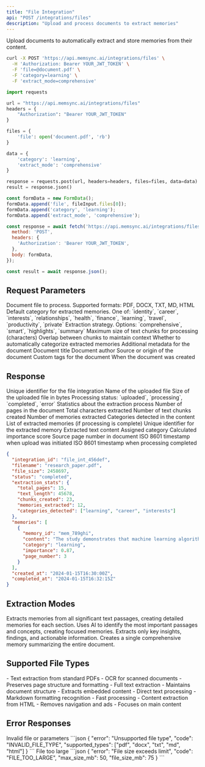 ```yaml
---
title: "File Integration"
api: "POST /integrations/files"
description: "Upload and process documents to extract memories"
---
```


Upload documents to automatically extract and store memories from their content.

<RequestExample>

```bash cURL
curl -X POST 'https://api.memsync.ai/integrations/files' \
  -H 'Authorization: Bearer YOUR_JWT_TOKEN' \
  -F 'file=@document.pdf' \
  -F 'category=learning' \
  -F 'extract_mode=comprehensive'
```

```python Python
import requests

url = "https://api.memsync.ai/integrations/files"
headers = {
    "Authorization": "Bearer YOUR_JWT_TOKEN"
}

files = {
    'file': open('document.pdf', 'rb')
}

data = {
    'category': 'learning',
    'extract_mode': 'comprehensive'
}

response = requests.post(url, headers=headers, files=files, data=data)
result = response.json()
```

```javascript JavaScript
const formData = new FormData();
formData.append('file', fileInput.files[0]);
formData.append('category', 'learning');
formData.append('extract_mode', 'comprehensive');

const response = await fetch('https://api.memsync.ai/integrations/files', {
  method: 'POST',
  headers: {
    'Authorization': 'Bearer YOUR_JWT_TOKEN',
  },
  body: formData,
});

const result = await response.json();
```

</RequestExample>

## Request Parameters

<ParamField body="file" type="file" required>
  Document file to process. Supported formats: PDF, DOCX, TXT, MD, HTML
</ParamField>

<ParamField body="category" type="string">
  Default category for extracted memories. One of: `identity`, `career`, `interests`, `relationships`, `health`, `finance`, `learning`, `travel`, `productivity`, `private`
</ParamField>

<ParamField body="extract_mode" type="string" default="smart">
  Extraction strategy. Options: `comprehensive`, `smart`, `highlights`, `summary`
</ParamField>

<ParamField body="chunk_size" type="number" default="1000">
  Maximum size of text chunks for processing (characters)
</ParamField>

<ParamField body="overlap" type="number" default="200">
  Overlap between chunks to maintain context
</ParamField>

<ParamField body="auto_categorize" type="boolean" default="true">
  Whether to automatically categorize extracted memories
</ParamField>

<ParamField body="metadata" type="object">
  Additional metadata for the document
  
  <Expandable title="Metadata Properties">
    <ParamField body="title" type="string">
      Document title
    </ParamField>
    <ParamField body="author" type="string">
      Document author
    </ParamField>
    <ParamField body="source" type="string">
      Source or origin of the document
    </ParamField>
    <ParamField body="tags" type="array">
      Custom tags for the document
    </ParamField>
    <ParamField body="date_created" type="string">
      When the document was created
    </ParamField>
  </Expandable>
</ParamField>

## Response

<ResponseField name="integration_id" type="string">
  Unique identifier for the file integration
</ResponseField>

<ResponseField name="filename" type="string">
  Name of the uploaded file
</ResponseField>

<ResponseField name="file_size" type="number">
  Size of the uploaded file in bytes
</ResponseField>

<ResponseField name="status" type="string">
  Processing status: `uploaded`, `processing`, `completed`, `error`
</ResponseField>

<ResponseField name="extraction_stats" type="object">
  Statistics about the extraction process
  
  <Expandable title="Extraction Statistics">
    <ResponseField name="total_pages" type="number">
      Number of pages in the document
    </ResponseField>
    <ResponseField name="text_length" type="number">
      Total characters extracted
    </ResponseField>
    <ResponseField name="chunks_created" type="number">
      Number of text chunks created
    </ResponseField>
    <ResponseField name="memories_extracted" type="number">
      Number of memories extracted
    </ResponseField>
    <ResponseField name="categories_detected" type="array">
      Categories detected in the content
    </ResponseField>
  </Expandable>
</ResponseField>

<ResponseField name="memories" type="array">
  List of extracted memories (if processing is complete)
  
  <Expandable title="Memory Properties">
    <ResponseField name="memory_id" type="string">
      Unique identifier for the extracted memory
    </ResponseField>
    <ResponseField name="content" type="string">
      Extracted text content
    </ResponseField>
    <ResponseField name="category" type="string">
      Assigned category
    </ResponseField>
    <ResponseField name="importance" type="number">
      Calculated importance score
    </ResponseField>
    <ResponseField name="page_number" type="number">
      Source page number in document
    </ResponseField>
  </Expandable>
</ResponseField>

<ResponseField name="created_at" type="string">
  ISO 8601 timestamp when upload was initiated
</ResponseField>

<ResponseField name="completed_at" type="string">
  ISO 8601 timestamp when processing completed
</ResponseField>

<ResponseExample>

```json Response
{
  "integration_id": "file_int_456def",
  "filename": "research_paper.pdf",
  "file_size": 2458697,
  "status": "completed",
  "extraction_stats": {
    "total_pages": 15,
    "text_length": 45678,
    "chunks_created": 23,
    "memories_extracted": 12,
    "categories_detected": ["learning", "career", "interests"]
  },
  "memories": [
    {
      "memory_id": "mem_789ghi",
      "content": "The study demonstrates that machine learning algorithms can improve medical diagnosis accuracy by 23% when trained on diverse datasets.",
      "category": "learning",
      "importance": 0.87,
      "page_number": 3
    }
  ],
  "created_at": "2024-01-15T16:30:00Z",
  "completed_at": "2024-01-15T16:32:15Z"
}
```

</ResponseExample>

## Extraction Modes

<Accordion title="Comprehensive">
  Extracts memories from all significant text passages, creating detailed memories for each section.
</Accordion>

<Accordion title="Smart">
  Uses AI to identify the most important passages and concepts, creating focused memories.
</Accordion>

<Accordion title="Highlights">
  Extracts only key insights, findings, and actionable information.
</Accordion>

<Accordion title="Summary">
  Creates a single comprehensive memory summarizing the entire document.
</Accordion>

## Supported File Types

<Accordion title="PDF">
  - Text extraction from standard PDFs
  - OCR for scanned documents
  - Preserves page structure and formatting
</Accordion>

<Accordion title="Word Documents (DOCX)">
  - Full text extraction
  - Maintains document structure
  - Extracts embedded content
</Accordion>

<Accordion title="Text Files (TXT, MD)">
  - Direct text processing
  - Markdown formatting recognition
  - Fast processing
</Accordion>

<Accordion title="Web Pages (HTML)">
  - Content extraction from HTML
  - Removes navigation and ads
  - Focuses on main content
</Accordion>

## Error Responses

<ResponseField name="400" type="object">
  Invalid file or parameters
  ```json
  {
    "error": "Unsupported file type",
    "code": "INVALID_FILE_TYPE",
    "supported_types": ["pdf", "docx", "txt", "md", "html"]
  }
  ```
</ResponseField>

<ResponseField name="413" type="object">
  File too large
  ```json
  {
    "error": "File size exceeds limit",
    "code": "FILE_TOO_LARGE",
    "max_size_mb": 50,
    "file_size_mb": 75
  }
  ```
</ResponseField> 